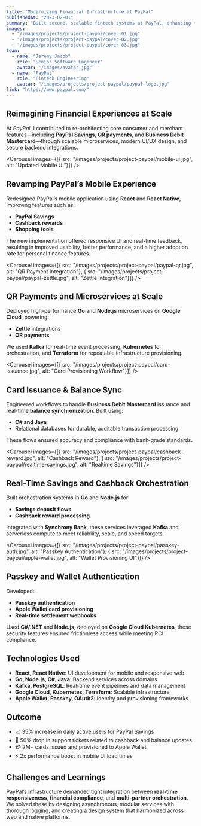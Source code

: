 ```yaml
---
title: "Modernizing Financial Infrastructure at PayPal"
publishedAt: "2023-02-01"
summary: "Built secure, scalable fintech systems at PayPal, enhancing the mobile app experience, engineering card provisioning workflows, and deploying microservices that power real-time savings, cashback, and QR payments."
images:
  - "/images/projects/project-paypal/cover-01.jpg"
  - "/images/projects/project-paypal/cover-02.jpg"
  - "/images/projects/project-paypal/cover-03.jpg"
team:
  - name: "Jeremy Jacob"
    role: "Senior Software Engineer"
    avatar: "/images/avatar.jpg"
  - name: "PayPal"
    role: "Fintech Engineering"
    avatar: "/images/projects/project-paypal/paypal-logo.jpg"
link: "https://www.paypal.com/"
---
```

## Reimagining Financial Experiences at Scale
At *PayPal*, I contributed to re-architecting core consumer and merchant features—including **PayPal Savings**, **QR payments**, and **Business Debit Mastercard**—through scalable microservices, modern UI/UX design, and secure backend integrations.

<Carousel
  images={[{ src: "/images/projects/project-paypal/mobile-ui.jpg", alt: "Updated Mobile UI"}]}
/>
## Revamping PayPal’s Mobile Experience

Redesigned PayPal’s mobile application using **React** and **React Native**, improving features such as:
- **PayPal Savings**
- **Cashback rewards**
- **Shopping tools**

The new implementation offered responsive UI and real-time feedback, resulting in improved usability, better performance, and a higher adoption rate for personal finance features.

<Carousel
  images={[{ src: "/images/projects/project-paypal/paypal-qr.jpg", alt: "QR Payment Integration"}, { src: "/images/projects/project-paypal/paypal-zettle.jpg", alt: "Zettle Integration"}]}
/>

## QR Payments and Microservices at Scale

Deployed high-performance **Go** and **Node.js** microservices on **Google Cloud**, powering:
- **Zettle** integrations
- **QR payments**

We used **Kafka** for real-time event processing, **Kubernetes** for orchestration, and **Terraform** for repeatable infrastructure provisioning.

<Carousel
  images={[{ src: "/images/projects/project-paypal/card-issuance.jpg", alt: "Card Provisioning Workflow"}]}
/>

## Card Issuance & Balance Sync

Engineered workflows to handle **Business Debit Mastercard** issuance and real-time **balance synchronization**. Built using:
- **C# and Java**
- Relational databases for durable, auditable transaction processing

These flows ensured accuracy and compliance with bank-grade standards.

<Carousel
  images={[{ src: "/images/projects/project-paypal/cashback-reward.jpg", alt: "Cashback Reward"}, { src: "/images/projects/project-paypal/realtime-savings.jpg", alt: "Realtime Savings"}]}
/>

## Real-Time Savings and Cashback Orchestration

Built orchestration systems in **Go** and **Node.js** for:
- **Savings deposit flows**
- **Cashback reward processing**

Integrated with **Synchrony Bank**, these services leveraged **Kafka** and serverless compute to meet reliability, scale, and speed targets.

<Carousel
  images={[{ src: "/images/projects/project-paypal/passkey-auth.jpg", alt: "Passkey Authentication"}, { src: "/images/projects/project-paypal/apple-wallet.jpg", alt: "Wallet Provisioning UI"}]}
/>

## Passkey and Wallet Authentication

Developed:
- **Passkey authentication**
- **Apple Wallet card provisioning**
- **Real-time settlement webhooks**

Used **C#/.NET** and **Node.js**, deployed on **Google Cloud Kubernetes**, these security features ensured frictionless access while meeting PCI compliance.

## Technologies Used

- **React, React Native**: UI development for mobile and responsive web
- **Go, Node.js, C#, Java**: Backend services across domains
- **Kafka, PostgreSQL**: Real-time event pipelines and data management
- **Google Cloud, Kubernetes, Terraform**: Scalable infrastructure
- **Apple Wallet, Passkey, OAuth2**: Identity and provisioning frameworks

## Outcome

- 📈 35% increase in daily active users for PayPal Savings
- 🧾 50% drop in support tickets related to cashback and balance updates
- 💳 2M+ cards issued and provisioned to Apple Wallet
- ⚡ 2x performance boost in mobile UI load times

## Challenges and Learnings

PayPal’s infrastructure demanded tight integration between **real-time responsiveness**, **financial compliance**, and **multi-partner orchestration**. We solved these by designing asynchronous, modular services with thorough logging, and creating a design system that harmonized across web and native platforms.